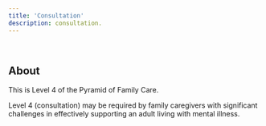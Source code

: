 ```yaml
---
title: 'Consultation'
description: consultation.
---
```

<br />

## About

This is Level 4 of the Pyramid of Family Care.

Level 4 (consultation) may be required by family caregivers with significant challenges in effectively supporting an adult living with mental illness.

